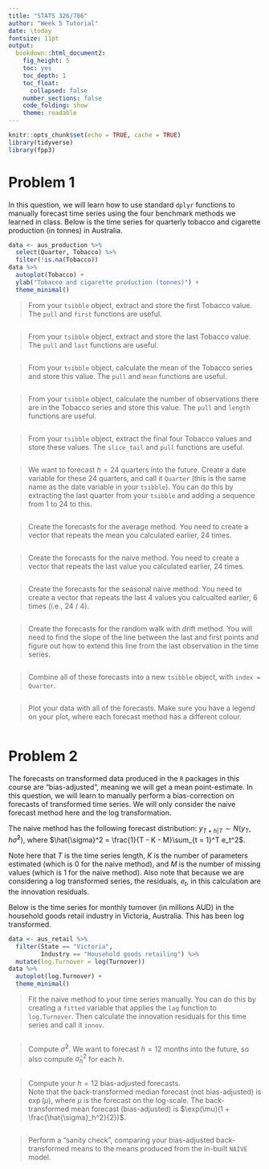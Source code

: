 ---
title: "STATS 326/786"
author: "Week 5 Tutorial"
date: \today
fontsize: 11pt
output:
  bookdown::html_document2:
    fig_height: 5
    toc: yes
    toc_depth: 1
    toc_float:
      collapsed: false
    number_sections: false
    code_folding: show
    theme: readable
---

```{r setup, include=FALSE}
knitr::opts_chunk$set(echo = TRUE, cache = TRUE)
library(tidyverse)
library(fpp3)
```


# Problem 1

In this question, we will learn how to use standard `dplyr` functions to manually forecast time series using the four benchmark methods we learned in class.  Below is the time series for quarterly tobacco and cigarette production (in tonnes) in Australia.  

```{r}
data <- aus_production %>%
  select(Quarter, Tobacco) %>%
  filter(!is.na(Tobacco))
data %>%
  autoplot(Tobacco) +
  ylab("Tobacco and cigarette production (tonnes)") + 
  theme_minimal()
```


> From your `tsibble` object, extract and store the first Tobacco value.  The `pull` and `first` functions are useful.

```{r}

```

> From your `tsibble` object, extract and store the last Tobacco value.  The `pull` and `last` functions are useful.

```{r}

```

> From your `tsibble` object, calculate the mean of the Tobacco series and store this value.  The `pull` and `mean` functions are useful.

```{r}

```

> From your `tsibble` object, calculate the number of observations there are in the Tobacco series and store this value.  The `pull` and `length` functions are useful.

```{r}

```

> From your `tsibble` object, extract the final four Tobacco values and store these values.  The `slice_tail` and `pull` functions are useful.

```{r}

```

> We want to forecast $h = 24$ quarters into the future.  Create a date variable for these 24 quarters, and call it `Quarter` (this is the same name as the date variable in your `tsibble`).  You can do this by extracting the last quarter from your `tsibble` and adding a sequence from 1 to 24 to this.  

```{r}

```

> Create the forecasts for the average method.  You need to create a vector that repeats the mean you calculated earlier, 24 times.

```{r}

```

> Create the forecasts for the naive method.  You need to create a vector that repeats the last value you calculated earlier, 24 times.

```{r}

```

> Create the forecasts for the seasonal naive method.  You need to create a vector that repeats the last 4 values you calcualted earlier, 6 times (i.e., 24 / 4).

```{r}

```

> Create the forecasts for the random walk with drift method.  You will need to find the slope of the line between the last and first points and figure out how to extend this line from the last observation in the time series.  

```{r}

```

> Combine all of these forecasts into a new `tsibble` object, with `index = Quarter`.

```{r}

```

> Plot your data with all of the forecasts.  Make sure you have a legend on your plot, where each forecast method has a different colour.  

```{r}

```

# Problem 2

The forecasts on transformed data produced in the `R` packages in this course are "bias-adjusted", meaning we will get a mean point-estimate.  In this question, we will learn to manually perform a bias-correction on forecasts of transformed time series.  We will only consider the naive forecast method here and the log transformation. 

The naive method has the following forecast distribution: $y_{T+h | T} \sim N(y_T, h \hat{\sigma}^2)$, 
where $\hat{\sigma}^2 = \frac{1}{T - K - M}\sum_{t = 1}^T e_t^2$.  

Note here that $T$ is the time series length, $K$ is the number of parameters estimated (which is 0 for the naive method), and $M$ is the number of missing values (which is 1 for the naive method).  Also note that because we are considering a log transformed series, the residuals, $e_t$, in this calculation are the innovation residuals.  

Below is the time series for monthly turnover (in millions AUD) in the household goods retail industry in Victoria, Australia.  This has been log transformed.  

```{r}
data <- aus_retail %>%
  filter(State == "Victoria",
         Industry == "Household goods retailing") %>%
  mutate(log.Turnover = log(Turnover))
data %>%
  autoplot(log.Turnover) +
  theme_minimal()
```

> Fit the naive method to your time series manually.  You can do this by creating a `fitted` variable that applies the `lag` function to `log.Turnover`.  Then calculate the innovation residuals for this time series and call it `innov`.

```{r}

```

> Compute $\hat{\sigma}^2$.  We want to forecast $h = 12$ months into the future, so also compute $\hat{\sigma}_h^2$ for each $h$.

```{r}

```

> Compute your $h = 12$ bias-adjusted forecasts.  
Note that the back-transformed median forecast (not bias-adjusted) is $\exp(\mu)$, where $\mu$ is the forecast on the log-scale.  The back-transformed mean forecast (bias-adjusted) is $\exp(\mu)(1 + \frac{\hat{\sigma}_h^2}{2})$.

```{r}

```

> Perform a "sanity check", comparing your bias-adjusted back-transformed means to the means produced from the in-built `NAIVE` model.

```{r}

```


